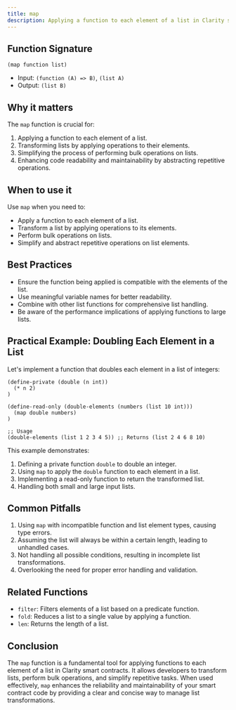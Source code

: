 ```yaml
---
title: map
description: Applying a function to each element of a list in Clarity smart contracts.
---
```


## Function Signature

```clarity
(map function list)
```

- Input: `(function (A) => B)`, `(list A)`
- Output: `(list B)`

## Why it matters

The `map` function is crucial for:

1. Applying a function to each element of a list.
2. Transforming lists by applying operations to their elements.
3. Simplifying the process of performing bulk operations on lists.
4. Enhancing code readability and maintainability by abstracting repetitive operations.

## When to use it

Use `map` when you need to:

- Apply a function to each element of a list.
- Transform a list by applying operations to its elements.
- Perform bulk operations on lists.
- Simplify and abstract repetitive operations on list elements.

## Best Practices

- Ensure the function being applied is compatible with the elements of the list.
- Use meaningful variable names for better readability.
- Combine with other list functions for comprehensive list handling.
- Be aware of the performance implications of applying functions to large lists.

## Practical Example: Doubling Each Element in a List

Let's implement a function that doubles each element in a list of integers:

```clarity
(define-private (double (n int))
  (* n 2)
)

(define-read-only (double-elements (numbers (list 10 int)))
  (map double numbers)
)

;; Usage
(double-elements (list 1 2 3 4 5)) ;; Returns (list 2 4 6 8 10)
```

This example demonstrates:
1. Defining a private function `double` to double an integer.
2. Using `map` to apply the `double` function to each element in a list.
3. Implementing a read-only function to return the transformed list.
4. Handling both small and large input lists.

## Common Pitfalls

1. Using `map` with incompatible function and list element types, causing type errors.
2. Assuming the list will always be within a certain length, leading to unhandled cases.
3. Not handling all possible conditions, resulting in incomplete list transformations.
4. Overlooking the need for proper error handling and validation.

## Related Functions

- `filter`: Filters elements of a list based on a predicate function.
- `fold`: Reduces a list to a single value by applying a function.
- `len`: Returns the length of a list.

## Conclusion

The `map` function is a fundamental tool for applying functions to each element of a list in Clarity smart contracts. It allows developers to transform lists, perform bulk operations, and simplify repetitive tasks. When used effectively, `map` enhances the reliability and maintainability of your smart contract code by providing a clear and concise way to manage list transformations.